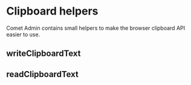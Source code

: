
<Meta title="Docs/Helper/Clipboard" />

# Clipboard helpers

Comet Admin contains small helpers to make the browser clipboard API easier to use.

## writeClipboardText

<Canvas>
    <Story id="stories-helper-clipboard--write" />
</Canvas>

## readClipboardText

<Canvas>
    <Story id="stories-helper-clipboard--read" />
</Canvas>
